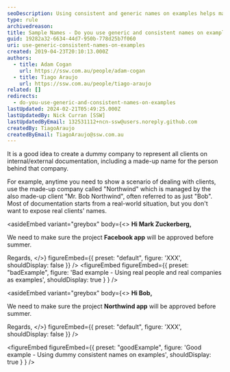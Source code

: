 ```yaml
---
seoDescription: Using consistent and generic names on examples helps maintain confidentiality and professionalism in documentation. This approach enables you to present realistic scenarios without exposing actual clients' information.
type: rule
archivedreason:
title: Sample Names - Do you use generic and consistent names on examples?
guid: 19282a32-6634-44d7-950b-778d25b7f060
uri: use-generic-consistent-names-on-examples
created: 2019-04-23T20:10:13.000Z
authors:
  - title: Adam Cogan
    url: https://ssw.com.au/people/adam-cogan
  - title: Tiago Araujo
    url: https://ssw.com.au/people/tiago-araujo
related: []
redirects:
  - do-you-use-generic-and-consistent-names-on-examples
lastUpdated: 2024-02-21T05:49:25.000Z
lastUpdatedBy: Nick Curran [SSW]
lastUpdatedByEmail: 132531112+ncn-ssw@users.noreply.github.com
createdBy: TiagoAraujo
createdByEmail: TiagoAraujo@ssw.com.au
---
```


It is a good idea to create a dummy company to represent all clients on internal/external documentation, including a made-up name for the person behind that company.

For example, anytime you need to show a scenario of dealing with clients, use the made-up company called "Northwind" which is managed by the also made-up client "Mr. Bob Northwind", often referred to as just "Bob".
Most of documentation starts from a real-world situation, but you don't want to expose real clients' names.

<asideEmbed
  variant="greybox"
  body={<>
    **Hi Mark Zuckerberg,**

We need to make sure the project **Facebook app** will be approved before summer.

Regards,
  </>}
  figureEmbed={{
    preset: "default",
    figure: 'XXX',
    shouldDisplay: false
  }}
/>
<figureEmbed figureEmbed={{
  preset: "badExample",
  figure: 'Bad example - Using real people and real companies as examples',
  shouldDisplay: true
} } />


<asideEmbed
  variant="greybox"
  body={<>
    **Hi Bob,**

We need to make sure the project **Northwind app** will be approved before summer.

Regards,
  </>}
  figureEmbed={{
    preset: "default",
    figure: 'XXX',
    shouldDisplay: false
  }}
/>

<figureEmbed figureEmbed={{
  preset: "goodExample",
  figure: 'Good example - Using dummy consistent names on examples',
  shouldDisplay: true
} } />

